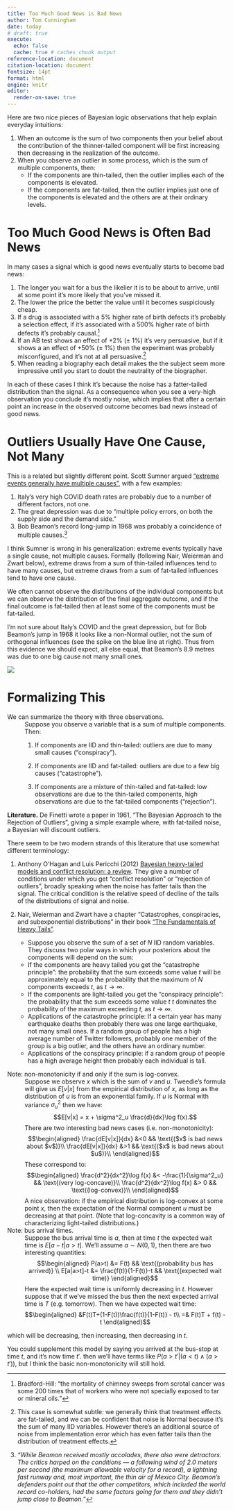 ```yaml
---
title: Too Much Good News is Bad News
author: Tom Cunningham
date: today
# draft: true
execute:
  echo: false
  cache: true # caches chunk output
reference-location: document
citation-location: document
fontsize: 14pt
format: html
engine: knitr
editor:
  render-on-save: true
---
```


Here are two nice pieces of Bayesian logic observations that help explain everyday intuitions:

1. When an outcome is the sum of two components then your belief about the contribution of the thinner-tailed component will be first increasing then decreasing in the realization of the outcome.
2. When you observe an outlier in some process, which is the sum of multiple components, then:
   - If the components are thin-tailed, then the outlier implies each of the components is elevated.
   - If the components are fat-tailed, then the outlier implies just one of the components is elevated and the others are at their ordinary levels.

#        Too Much Good News is Often Bad News

In many cases a signal which is good news eventually starts to become bad news:

1. The longer you wait for a bus the likelier it is to be about to arrive, until at some point it's more likely that you've missed it.
2. The lower the price the better the value until it becomes suspiciously cheap.
3. If a drug is associated with a 5% higher rate of birth defects it's probably a selection effect, if it's associated with a 500% higher rate of birth defects it's probably causal.^[Bradford-Hill: "the mortality of chimney sweeps from scrotal cancer was some 200 times that of workers who were not specially exposed to tar or mineral oils."]
<!-- 5. The fewer cars on a street the better it is for parking until there are suspiciously few cars, meaning it's probably street-cleaning day. -->
1. If an AB test shows an effect of +2% ($\pm$ 1%) it's very persuasive, but if it shows a an effect of +50%  ($\pm$ 1%) then the experiment was probably misconfigured, and it's not at all persuasive.^[This case is somewhat subtle: we generally think that treatment effects are fat-tailed, and we can be confident that noise is Normal because it's the sum of many IID variables. However there's an additional source of noise from implementation error which has even fatter tails than the distribution of treatment effects.]
2. When reading a biography each detail makes the the subject seem more impressive until you start to doubt the neutrality of the biographer.

In each of these cases I think it's because the noise has a fatter-tailed distribution than the signal. As a consequence when you see a very-high observation you conclude it's mostly noise, which implies that after a certain point an increase in the observed outcome becomes bad news instead of good news.

#       Outliers Usually Have One Cause, Not Many

This is a related but slightly different point. Scott Sumner argued ["extreme events generally have multiple causes"](https://www.themoneyillusion.com/author/ssumner/page/183/), with a few examples:

1. Italy's very high COVID death rates are probably due to a number of different factors, not one.
2. The great depression was due to "multiple policy errors, on both the supply side and the demand side."
3. Bob Beamon's record long-jump in 1968 was probably a coincidence of multiple causes.^[*"While Beamon received mostly accolades, there also were detractors. The critics harped on the conditions — a following wind of 2.0 meters per second (the maximum allowable velocity for a record), a lightning fast runway and, most important, the thin air of Mexico City. Beamon’s defenders point out that the other competitors, which included the world record co-holders, had the same factors going for them and they didn’t jump close to Beamon."*]

I think Sumner is wrong in his generalization: extreme events typically have a single cause, not multiple causes. Formally (following Nair, Weierman and Zwart below), extreme draws from a sum of thin-tailed influences tend to have many causes, but extreme draws from a sum of fat-tailed influences tend to have one cause.

We often cannot observe the distributions of the individual components but we can observe the distribution of the final aggregate outcome, and if the final outcome is fat-tailed then at least some of the components must be fat-tailed.

I'm not sure about Italy's COVID and the great depression, but for Bob Beamon's jump in 1968 it looks like a non-Normal outlier, not the sum of orthogonal influences (see the spike on the blue line at right). Thus from this evidence we should expect, all else equal, that Beamon's 8.9 metres was due to one big cause not many small ones.

:::{.column-margin}
![](images/2024-12-26-07-59-52.png)
:::

<!-- #        Practical Implications

Implications for data science.
: When we see outliers in data (e.g. Algeria's DAU is below forecast). 

Implications for economics.
: Many academic papers try to explain deviations in aggregate economic variables, e.g. they say "our mechanism can explain 25% of the increase in markups since 2003." It is hard to assess these claims because there are typically many other factors that can cause swings in the outcome variable. -->

#        Formalizing This

We can summarize the theory with three observations.
: Suppose you observe a variable that is a sum of multiple components. Then:
: 1. If components are IID and thin-tailed: outliers are due to many small causes ("conspiracy").
: 2. If components are IID and fat-tailed: outliers are due to a few big causes ("catastrophe").
: 3. If components are a mixture of thin-tailed and fat-tailed: low observations are due to the thin-tailed components, high observations are due to the fat-tailed components ("rejection").



**Literature.** De Finetti wrote a paper in 1961, "The Bayesian Approach to the Rejection of Outliers", giving a simple example where, with fat-tailed noise, a Bayesian will discount outliers.

There seem to be two modern strands of this literature that use somewhat different terminology:

1. Anthony O’Hagan and Luis Pericchi (2012) [Bayesian heavy-tailed models and conflict resolution: a review](https://projecteuclid.org/download/pdfview_1/euclid.bjps/1341320249). They give a number of conditions under which you get "conflict resolution" or "rejection of outliers", broadly speaking when the noise has fatter tails than the signal. The critical condition is the relative speed of decline of the tails of the distributions of signal and noise.

2. Nair, Weierman and Zwart have a chapter "Catastrophes, conspiracies, and subexponential distributions" in their book ["The Fundamentals of Heavy Tails"](https://adamwierman.com/wp-content/uploads/2021/05/book-05-11.pdf). 

   - Suppose you observe the sum of a set of $N$ IID random variables. They discuss two polar ways in which your posteriors about the components will depend on the sum:
   - If the components are heavy tailed you get the "catastrophe principle": the probability that the sum exceeds some value $t$ will be approximately equal to the probability that the maximum of $N$ components exceeds $t$, as $t\rightarrow\infty$.
   - If the components are light-tailed you get the "conspiracy principle": the probability that the sum exceeds some value $t$ $t$ dominates the probability of the maximum exceeding $t$, as $t\rightarrow\infty$.
   - Applications of the catastrophe principle: If a certain year has many earthquake deaths then probably there was one large earthquake, not many small ones. If a random group of people has a high average number of Twitter followers, probably one member of the group is a big outlier, and the others have an ordinary number.
   - Applications of the conspiracy principle: if a random group of people has a high average height then probably each individual is tall.


<!-- They talk about the Swedish mathematician Harald Cramer modelling the insurance business: the income is regular, but the payments are highly skew. We want to know what the distribution looks like as you aggregate many claims. -->

<!-- Specific distributions.
: I was curious if there are assumptions on priors which give you a simple closed-form expression for the posterior. The papers above mostly just give asymptotic behavior as $t\rightarrow\infty$. This table shows my rough understanding but I'm not confident yet on these:


| signal                 | noise  | posterior shape | posterior expression |
| ---------------------- | :----: | :-------------: | :------------------: |
| Normal                 | Normal |    monotonic    |       analytic       |
| Discrete               | Normal |    monotonic    |       analytic       |
| Normal                 | Cauchy |    monotonic    |          ?           |
| Discrete               | Cauchy |  non-monotonic  |       analytic       |
| Spike-and-uniform slab | Normal |  non-monotonic  |     not analytic     |
| Spike-and-uniform slab | Cauchy |  non-monotonic  |       analytic       | -->


Note: non-monotonicity if and only if the sum is log-convex.
: Suppose we observe $x$ which is the sum of $v$ and $u$. Tweedie's formula will give us $E[v|x]$ from the empirical distribution of $x$, as long as the distribution of $u$ is from an exponential family. If $u$ is Normal with variance $\sigma^2_u$ then we have:
   $$E[v|x] = x + \sigma^2_u \frac{d}{dx}\log f(x).$$
: There are two interesting bad news cases (i.e. non-monotonicity):
   $$\begin{aligned}
      \frac{dE[v|x]}{dx} &<0 && \text{($x$ is bad news about $v$)}\\
      \frac{dE[v|x]}{dx} &>1 && \text{($x$ is bad news about $u$)}\\
   \end{aligned}$$
: These correspond to:
   $$\begin{aligned}
      \frac{d^2}{dx^2}\log f(x) &< -\frac{1}{\sigma^2_u} && \text{(very log-concave)}\\
      \frac{d^2}{dx^2}\log f(x) &> 0 && \text{(log-convex)}\\
   \end{aligned}$$
: A nice observation: if the empirical distribution is log-convex at some point $x$, then the expectation of the Normal component $u$ must be decreasing at that point. (Note that log-concavity is a common way of characterizing light-tailed distributions.)

Note: bus arrival times.
: Suppose the bus arrival time is $a$, then at time $t$ the expected wait time is $E[a-t|a>t]$. We'll assume $a\sim N(0,1)$, then there are two interesting quantities:
$$\begin{aligned}
   P(a>t) &= F(t) && \text{(probability bus has arrived)} \\
   E[a|a>t]-t &= \frac{f(t)}{1-F(t)}-t && \text{(expected wait time)}
\end{aligned}$$
: Here the expected wait time is uniformly decreasing in $t$. However suppose that if we've missed the bus then the next expected arrival time is $T$ (e.g. tomorrow). Then we have expected wait time:
$$\begin{aligned}
   &F(t)T+(1-F(t))\frac{f(t)}{1-F(t)} - t\\
   =& F(t)T + f(t) - t
\end{aligned}$$

which will be decreasing, then increasing, then decreasing in $t$.

You could supplement this model by saying you arrived at the bus-stop at time $t$, and it's now time $t'$. then we'll have terms like $P(a>t'|(a<t)\wedge(a>t'))$, but I think the basic non-monotonicity will still hold.

